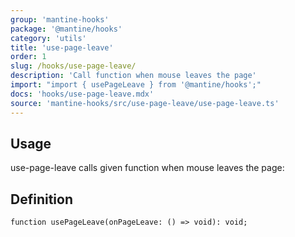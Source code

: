 ```yaml
---
group: 'mantine-hooks'
package: '@mantine/hooks'
category: 'utils'
title: 'use-page-leave'
order: 1
slug: /hooks/use-page-leave/
description: 'Call function when mouse leaves the page'
import: "import { usePageLeave } from '@mantine/hooks';"
docs: 'hooks/use-page-leave.mdx'
source: 'mantine-hooks/src/use-page-leave/use-page-leave.ts'
---
```



## Usage

use-page-leave calls given function when mouse leaves the page:

<Demo data={usePageLeaveDemo} />

## Definition

```tsx
function usePageLeave(onPageLeave: () => void): void;
```
